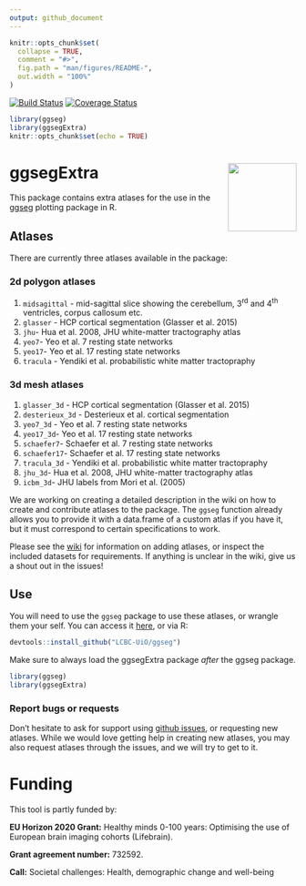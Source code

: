 ```yaml
---
output: github_document
---
```


<!-- README.md is generated from README.Rmd. Please edit that file -->

```r
knitr::opts_chunk$set(
  collapse = TRUE,
  comment = "#>",
  fig.path = "man/figures/README-",
  out.width = "100%"
)
```

  [![Build Status](https://travis-ci.org/LCBC-UiO/ggsegExtra.svg?branch=master)](https://travis-ci.org/LCBC-UiO/ggsegExtra)
  [![Coverage Status](https://codecov.io/gh/LCBC-UiO/ggsegExtra/branch/master/graph/badge.svg)](https://codecov.io/gh/LCBC-UiO/ggsegExtra)
  
```r
library(ggseg)
library(ggsegExtra)
knitr::opts_chunk$set(echo = TRUE)
```

# ggsegExtra <img src="man/img/logo.png" align="right" alt="" width="120" />  

This package contains extra atlases for the use in the [ggseg]() plotting package in R.

## Atlases
There are currently three atlases available in the package:  

### 2d polygon atlases
1. `midsagittal` - mid-sagittal slice showing the cerebellum, 3^rd^ and 4^th^ ventricles, corpus callosum etc.  
2. `glasser` - HCP cortical segmentation (Glasser et al. 2015)  
3. `jhu`- Hua et al. 2008, JHU white-matter tractography atlas    
4. `yeo7`- Yeo et al. 7 resting state networks  
5. `yeo17`- Yeo et al. 17 resting state networks  
6. `tracula` - Yendiki et al. probabilistic white matter tractopraphy  

### 3d mesh atlases
1. `glasser_3d` - HCP cortical segmentation (Glasser et al. 2015)  
2. `desterieux_3d` - Desterieux et al. cortical segmentation  
3. `yeo7_3d` - Yeo et al. 7 resting state networks  
4. `yeo17_3d`- Yeo et al. 17 resting state networks  
6. `schaefer7`- Schaefer et al. 7 resting state networks  
7. `schaefer17`- Schaefer et al. 17 resting state networks  
8. `tracula_3d` - Yendiki et al. probabilistic white matter tractopraphy  
9. `jhu_3d`- Hua et al. 2008, JHU white-matter tractography atlas    
10. `icbm_3d`- JHU labels from Mori et al. (2005) 


We are working on creating a detailed description in the wiki on how to create and contribute atlases to the package.
The `ggseg` function already allows you to provide it with a data.frame of a custom atlas if you have it, but it must correspond to certain specifications to work.

Please see the [wiki](https://github.com/LCBC-UiO/ggseg/wiki/Creating-and-contributing-atlases) for information on adding atlases, or inspect the included datasets for requirements. 
If anything is unclear in the wiki, give us a shout out in the issues!


## Use
You will need to use the `ggseg` package to use these atlases, or wrangle them your self.
You can access it [here](https://lcbc-uio.github.io/ggseg/ggseg.html), or via R:

```r
devtools::install_github("LCBC-UiO/ggseg")
```

Make sure to always load the ggsegExtra package _after_ the ggseg package.

```r
library(ggseg)
library(ggsegExtra)
```


### Report bugs or requests  
Don't hesitate to ask for support using [github issues](https://github.com/LCBC-UiO/ggsegExtra/issues), or requesting new atlases. 
While we would love getting help in creating new atlases, you may also request atlases through the issues, and we will try to get to it. 



# Funding
This tool is partly funded by:  

**EU Horizon 2020 Grant:** Healthy minds 0-100 years: Optimising the use of European brain imaging cohorts (Lifebrain).

**Grant agreement number:** 732592.

**Call:** Societal challenges: Health, demographic change and well-being
